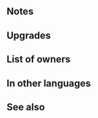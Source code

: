 {{SkillPage Tabs}}{{Weapon Infobox
|tagid=SID_金運の弓＋
|weaponType=Bow
|might=12
|range=2
|effectiveness=flying
|effect=Effective against flying foes. At start of turn, if any foe's Res ≤ unit's Res-3 and that foe is adjacent to another foe, inflicts Def/Res-5 on that foe through its next action.
|cost=300
|exclusive=0
|userVersion1=Bow
|userVersion2=Arrow
|statModifiers=0,12,0,0,0
|required=Fortune Bow
|refinePaths=default
|refineSP=350
|refineMedals=500
|refineStones=50
|properties=
}}
==Notes==
{{Effective damage bonus|flying}}{{Penalties}}
==Upgrades==
{{Weapon Upgrade List}}
==List of owners==
{{Skill Hero List}}
==In other languages==
{{OtherLanguages
|english=Fortune Bow+
|japanese=金運の弓＋
|german=Glücksbogen+
|spanishEU=Arco opulento +
|spanishLA=Arco opulento +
|french=Arc-fortune +
|italian=Fortunarco+
|chineseTW=財運之弓＋
|portuguese=Arco próspero+
}}
==See also==
{{See also skills|cond=Description LIKE '%foe_s Res%unit_s Res%foe is adjacent to another foe%'|columns=3}}
{{Weapons Navbox}}